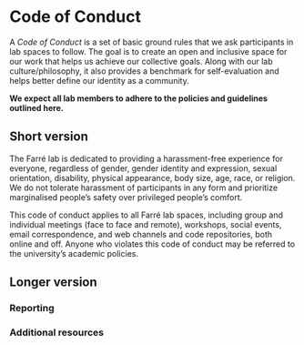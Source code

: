 # Code of Conduct {#code}

A _Code of Conduct_ is a set of basic ground rules that we ask participants in lab spaces to follow. The goal is to create an open and inclusive space for our work that helps us achieve our collective goals. Along with our lab culture/philosophy, it also provides a benchmark for self-evaluation and helps better define our identity as a community. 

__We expect all lab members to adhere to the policies and guidelines outlined here.__  



## Short version

The Farré lab is dedicated to providing a harassment-free experience for everyone, regardless of gender, gender identity and expression, sexual orientation, disability, physical appearance, body size, age, race, or religion. We do not tolerate harassment of participants in any form and prioritize marginalised people’s safety over privileged people’s comfort.  

This code of conduct applies to all Farré lab spaces, including group and individual meetings (face to face and remote), workshops, social events, email correspondence, and web channels and code repositories, both online and off. Anyone who violates this code of conduct may be referred to the university’s academic policies.


## Longer version



### Reporting





### Additional resources


